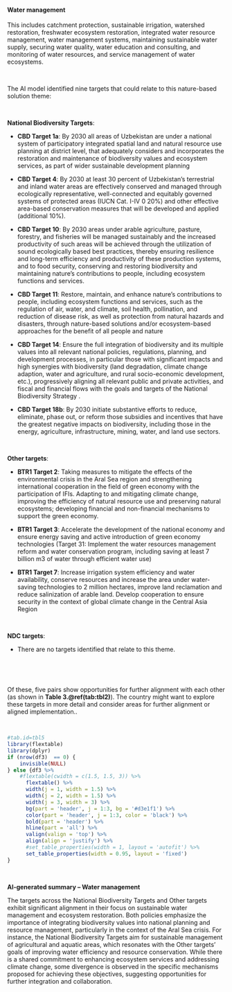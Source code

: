 #### Water management

::: {custom-style='Citation'}
This includes catchment protection, sustainable irrigation, watershed restoration, freshwater ecosystem restoration, integrated water resource management, water management systems, maintaining sustainable water supply, securing water quality, water education and consulting, and monitoring of water resources, and service management of water ecosystems.
:::

<br>

::: {custom-style='Text'}
The AI model identified nine targets that could relate to this nature-based solution theme:
:::

<br>


**National Biodiversity Targets**:

-   **CBD Target 1a**: By 2030 all areas of Uzbekistan are under a national system of participatory integrated spatial land and natural resource use planning at district level, that adequately considers and incorporates the restoration and maintenance of biodiversity values and ecosystem services, as part of wider sustainable development planning

-   **CBD Target 4**: By 2030 at least 30 percent of Uzbekistan’s terrestrial and inland water areas are effectively conserved and managed through ecologically representative, well-connected and equitably governed systems of protected areas (IUCN Cat. I-IV 0 20%) and other effective area-based conservation measures that will be developed and applied (additional 10%).

-   **CBD Target 10**: By 2030 areas under arable agriculture, pasture, forestry, and fisheries will be managed sustainably and the increased productivity of such areas will be achieved through the utilization of sound ecologically based best practices, thereby ensuring resilience and long-term efficiency and productivity of these production systems, and to food security, conserving and restoring biodiversity and maintaining nature’s contributions to people, including ecosystem functions and services.

-   **CBD Target 11**: Restore, maintain, and enhance nature’s contributions to people, including ecosystem functions and services, such as the regulation of air, water, and climate, soil health, pollination, and reduction of disease risk, as well as protection from natural hazards and disasters, through nature-based solutions and/or ecosystem-based approaches for the benefit of all people and nature

-   **CBD Target 14**: Ensure the full integration of biodiversity and its multiple values into all relevant national policies, regulations, planning, and development processes, in particular those with significant impacts and high synergies with biodiversity (land degradation, climate change adaption, water and agriculture, and rural socio-economic development, etc.), progressively aligning all relevant public and private activities, and fiscal and financial flows with the goals and targets of the National Biodiversity Strategy .

-   **CBD Target 18b**: By 2030 initiate substantive efforts to reduce, eliminate, phase out, or reform those subsidies and incentives that have the greatest negative impacts on biodiversity, including those in the energy, agriculture, infrastructure, mining, water, and land use sectors.



​

**Other targets**:

-   **BTR1 Target 2**: Taking measures to mitigate the effects of the environmental crisis in the Aral Sea region and strengthening international cooperation in the field of green economy with the participation of IFIs. Adapting to and mitigating climate change, improving the efficiency of natural resource use and preserving natural ecosystems; developing financial and non-financial mechanisms to support the green economy.

-   **BTR1 Target 3**: Accelerate the development of the national economy and ensure energy saving and active introduction of green economy technologies (Target 31: Implement the water resources management reform and water conservation program, including saving at least 7 billion m3 of water through efficient water use)

-   **BTR1 Target 7**: Increase irrigation system efficiency and water availability, conserve resources and increase the area under water-saving technologies to 2 million hectares, improve land reclamation and reduce salinization of arable land. Develop cooperation to ensure security in the context of global climate change in the Central Asia Region



​



**NDC targets**:

-   There are no targets identified that relate to this theme.



​




<br>

::: {custom-style='Text'}
Of these, five pairs show opportunities for further alignment with each other (as shown in **Table 3.\@ref(tab:tbl2)**). The country might want to explore these targets in more detail and consider areas for further alignment or aligned implementation..
:::

<br>

```r
#tab.id=tbl5
library(flextable)
library(dplyr)
if (nrow(df3)  == 0) {
    invisible(NULL)
} else {df3 %>% 
    #flextable(cwidth = c(1.5, 1.5, 3)) %>% 
      flextable() %>% 
      width(j = 1, width = 1.5) %>% 
      width(j = 2, width = 1.5) %>% 
      width(j = 3, width = 3) %>% 
      bg(part = 'header', j = 1:3, bg = '#d3e1f1') %>% 
      color(part = 'header', j = 1:3, color = 'black') %>% 
      bold(part = 'header') %>% 
      hline(part = 'all') %>% 
      valign(valign = 'top') %>% 
      align(align = 'justify') %>%  
      #set_table_properties(width = 1, layout = 'autofit') %>% 
      set_table_properties(width = 0.95, layout = 'fixed')
}
```

<br>

::: {custom-style='summ'}
**AI-generated summary – Water management**

The targets across the National Biodiversity Targets and Other targets exhibit significant alignment in their focus on sustainable water management and ecosystem restoration. Both policies emphasize the importance of integrating biodiversity values into national planning and resource management, particularly in the context of the Aral Sea crisis. For instance, the National Biodiversity Targets aim for sustainable management of agricultural and aquatic areas, which resonates with the Other targets' goals of improving water efficiency and resource conservation. While there is a shared commitment to enhancing ecosystem services and addressing climate change, some divergence is observed in the specific mechanisms proposed for achieving these objectives, suggesting opportunities for further integration and collaboration.
:::

<br>

